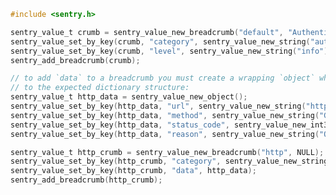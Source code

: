 ```c
#include <sentry.h>

sentry_value_t crumb = sentry_value_new_breadcrumb("default", "Authenticated user");
sentry_value_set_by_key(crumb, "category", sentry_value_new_string("auth"));
sentry_value_set_by_key(crumb, "level", sentry_value_new_string("info"));
sentry_add_breadcrumb(crumb);

// to add `data` to a breadcrumb you must create a wrapping `object` which maps
// to the expected dictionary structure:
sentry_value_t http_data = sentry_value_new_object();
sentry_value_set_by_key(http_data, "url", sentry_value_new_string("https://example.com/api/1.0/users"));
sentry_value_set_by_key(http_data, "method", sentry_value_new_string("GET"));
sentry_value_set_by_key(http_data, "status_code", sentry_value_new_int32(200));
sentry_value_set_by_key(http_data, "reason", sentry_value_new_string("OK"));

sentry_value_t http_crumb = sentry_value_new_breadcrumb("http", NULL);
sentry_value_set_by_key(http_crumb, "category", sentry_value_new_string("xhr"));
sentry_value_set_by_key(http_crumb, "data", http_data);
sentry_add_breadcrumb(http_crumb);
```
